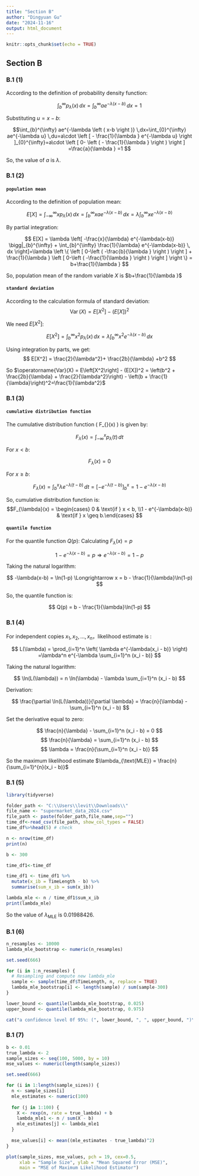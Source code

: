 ```yaml
---
title: "Section B"
author: "Dingyuan Gu"
date: "2024-11-16"
output: html_document
---
```


```r
knitr::opts_chunk$set(echo = TRUE)
```

## Section B

### B.1 (1)

According to the definition of probability density function:

$$
\int_{b}^{\infty} p_{\lambda } \left ( x \right ) \, dx=\int_{b}^{\infty} ae^{-\lambda \left ( x-b \right )} \,dx=1
$$

Substituting $u=x−b$: 

$$\int_{b}^{\infty} ae^{-\lambda \left ( x-b \right )} \,dx=\int_{0}^{\infty} ae^{-\lambda u} \,du=a\cdot \left [ - \frac{1}{\lambda } e^{-\lambda u} \right ]_{0}^{\infty}=a\cdot \left [ 0- \left ( - \frac{1}{\lambda }  \right )  \right ] =\frac{a}{\lambda } =1
$$

So, the value of $a$ is $\lambda$.

### B.1 (2)

#### `population mean`

According to the definition of population mean:

$$
E[X] = \int_{-\infty}^{\infty} x p_{\lambda}(x) \, dx = \int_{b}^{\infty} x a e^{-\lambda(x-b)} \, dx = \lambda\int_{b}^{\infty} xe^{-\lambda(x-b)}
$$

By partial integration:

$$
E[X] = \lambda \left[ -\frac{x}{\lambda} e^{-\lambda(x-b)} \bigg|_{b}^{\infty} + \int_{b}^{\infty} \frac{1}{\lambda} e^{-\lambda(x-b)} \, dx \right]=\lambda \left \{ \left [ 0-\left ( -\frac{b}{\lambda }  \right )  \right ] + \frac{1}{\lambda  } \left [ 0-\left ( -\frac{1}{\lambda }  \right )  \right ]   \right \} = b+\frac{1}{\lambda }
$$

So, population mean of the random variable $X$ is $b+\frac{1}{\lambda }$

####  `standard deviation`
According to the calculation formula of standard deviation: 
$$
\operatorname{Var}(X) = E[X^2] - (E[X])^2
$$

We need $E[X^2]$:

$$
E[X^2] = \int_{b}^{\infty} x^2 p_{\lambda}(x) \, dx = \lambda \int_{b}^{\infty} x^2 e^{-\lambda(x-b)} \, dx
$$

Using integration by parts, we get: 
$$
E[X^2] = \frac{2}{\lambda^2}+ \frac{2b}{\lambda} +b^2
$$

So $\operatorname{Var}(X) = E\left[X^2\right] - (E[X])^2 = \left(b^2 + \frac{2b}{\lambda} + \frac{2}{\lambda^2}\right) - \left(b + \frac{1}{\lambda}\right)^2=\frac{1}{\lambda^2}$

### B.1 (3)

#### `cumulative distribution function`

The cumulative distribution function \( F_{\lambda}(x) \) is given by:

$$ 
F_{\lambda}(x) = \int_{-\infty}^{x} p_{\lambda}(t) \, dt 
$$

For $x < b$:

$$
F_{\lambda}(x) = 0 
$$

For $x \geq b$:

$$
F_{\lambda}(x) = \int_{b}^{x} \lambda e^{-\lambda(t-b)} \, dt= \left[ -e^{-\lambda(t-b)} \right]_{b}^{x} = 1 - e^{-\lambda(x-b)}
$$

So, cumulative distribution function is: 
$$F_{\lambda}(x) = \begin{cases} 0 & \text{if } x < b, \\1 - e^{-\lambda(x-b)} & \text{if } x \geq b.\end{cases}
$$

#### `quantile function`

For the quantile function $Q(p)$: Calculating $F_{\lambda}(x) = p$

$$
1 - e^{-\lambda(x-b)} = p \Longrightarrow e^{-\lambda(x-b)} = 1 - p $$

Taking the natural logarithm:

$$
-\lambda(x-b) = \ln(1-p) \Longrightarrow x = b - \frac{1}{\lambda}\ln(1-p)
$$

So, the quantile function is:

$$ Q(p) = b - \frac{1}{\lambda}\ln(1-p)
$$

### B.1 (4)


For independent copies $x_1, x_2, \ldots, x_n$，likelihood estimate is :

$$
L(\lambda) = \prod_{i=1}^n \left( \lambda e^{-\lambda(x_i - b)} \right) =\lambda^n e^{-\lambda \sum_{i=1}^n (x_i - b)}
$$


Taking the natural logarithm:

$$
\ln(L(\lambda)) = n \ln(\lambda) - \lambda \sum_{i=1}^n (x_i - b)
$$


Derivation:

$$
\frac{\partial \ln(L(\lambda))}{\partial \lambda}  = \frac{n}{\lambda} - \sum_{i=1}^n (x_i - b)
$$

Set the derivative equal to zero:

$$
\frac{n}{\lambda} - \sum_{i=1}^n (x_i - b) = 0
$$
$$
\frac{n}{\lambda} = \sum_{i=1}^n (x_i - b) 
$$
$$
\lambda = \frac{n}{\sum_{i=1}^n (x_i - b)}
$$


So the maximum likelihood estimate $\lambda_{\text{MLE}} = \frac{n}{\sum_{i=1}^{n}(x_i - b)}$


### B.1 (5)

```r
library(tidyverse)
```

```r
folder_path <- "C:\\Users\\levit\\Downloads\\"
file_name <- "supermarket_data_2024.csv"
file_path <- paste(folder_path,file_name,sep="")
time_df<-read_csv(file_path, show_col_types = FALSE)
time_df%>%head(5) # check

n <- nrow(time_df)
print(n)

b <- 300

time_df1<-time_df

time_df1 <- time_df1 %>%
  mutate(x_ib = TimeLength - b) %>%
  summarise(sum_x_ib = sum(x_ib))

lambda_mle <- n / time_df1$sum_x_ib
print(lambda_mle)
```
So the value of $\lambda_{\text{MLE}}$ is 0.01988426.

### B.1 (6)

```r
n_resamples <- 10000
lambda_mle_bootstrap <- numeric(n_resamples)

set.seed(666)

for (i in 1:n_resamples) {
  # Resampling and compute new lambda_mle
  sample <- sample(time_df$TimeLength, n, replace = TRUE)  
  lambda_mle_bootstrap[i] <- length(sample) / sum(sample-300)
}

lower_bound <- quantile(lambda_mle_bootstrap, 0.025)
upper_bound <- quantile(lambda_mle_bootstrap, 0.975)

cat("a confidence level 0f 95%: (", lower_bound, ", ", upper_bound, ")\n", sep = "")

```

### B.1 (7)

```r
b <- 0.01
true_lambda <- 2
sample_sizes <- seq(100, 5000, by = 10)
mse_values <- numeric(length(sample_sizes))

set.seed(666)

for (i in 1:length(sample_sizes)) {
  n <- sample_sizes[i]
  mle_estimates <- numeric(100)
  
  for (j in 1:100) {
    X <- rexp(n, rate = true_lambda) + b
    lambda_mle1 <- n / sum(X - b)
    mle_estimates[j] <- lambda_mle1
  }
  
  mse_values[i] <- mean((mle_estimates - true_lambda)^2)
}

plot(sample_sizes, mse_values, pch = 19, cex=0.5,
     xlab = "Sample Size", ylab = "Mean Squared Error (MSE)",
     main = "MSE of Maximum Likelihood Estimator")

```
























